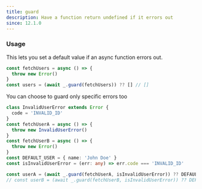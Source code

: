 ```yaml
---
title: guard
description: Have a function return undefined if it errors out
since: 12.1.0
---
```


### Usage

This lets you set a default value if an async function errors out.

```ts
const fetchUsers = async () => {
  throw new Error()
}
const users = (await _.guard(fetchUsers)) ?? [] // []
```

You can choose to guard only specific errors too

```ts
class InvalidUserError extends Error {
  code = 'INVALID_ID'
}
const fetchUserA = async () => {
  throw new InvalidUserError()
}
const fetchUserB = async () => {
  throw new Error()
}
const DEFAULT_USER = { name: 'John Doe' }
const isInvalidUserError = (err: any) => err.code === 'INVALID_ID'

const userA = (await _.guard(fetchUserA, isInvalidUserError)) ?? DEFAULT_USER // { name: "John Doe"}
// const userB = (await _.guard(fetchUserB, isInvalidUserError)) ?? DEFAULT_USER // this throw
```
